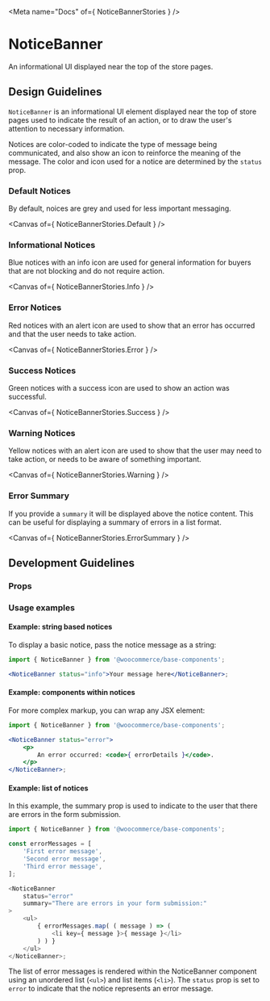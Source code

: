 

<Meta name="Docs" of={ NoticeBannerStories } />

# NoticeBanner

An informational UI displayed near the top of the store pages.

<Primary />

## Design Guidelines

`NoticeBanner` is an informational UI element displayed near the top of store pages used to indicate the result of an action, or to draw the user's attention to necessary information.

Notices are color-coded to indicate the type of message being communicated, and also show an icon to reinforce the meaning of the message. The color and icon used for a notice are determined by the `status` prop.

### Default Notices

By default, noices are grey and used for less important messaging.

<Canvas of={ NoticeBannerStories.Default } />

### Informational Notices

Blue notices with an info icon are used for general information for buyers that are not blocking and do not require action.

<Canvas of={ NoticeBannerStories.Info } />

### Error Notices

Red notices with an alert icon are used to show that an error has occurred and that the user needs to take action.

<Canvas of={ NoticeBannerStories.Error } />

### Success Notices

Green notices with a success icon are used to show an action was successful.

<Canvas of={ NoticeBannerStories.Success } />

### Warning Notices

Yellow notices with an alert icon are used to show that the user may need to take action, or needs to be aware of something important.

<Canvas of={ NoticeBannerStories.Warning } />

### Error Summary

If you provide a `summary` it will be displayed above the notice content. This can be useful for displaying a summary of errors in a list format.

<Canvas of={ NoticeBannerStories.ErrorSummary } />

## Development Guidelines

### Props

<ArgTypes />

### Usage examples

#### Example: string based notices

To display a basic notice, pass the notice message as a string:

```jsx
import { NoticeBanner } from '@woocommerce/base-components';

<NoticeBanner status="info">Your message here</NoticeBanner>;
```

#### Example: components within notices

For more complex markup, you can wrap any JSX element:

```jsx
import { NoticeBanner } from '@woocommerce/base-components';

<NoticeBanner status="error">
	<p>
		An error occurred: <code>{ errorDetails }</code>.
	</p>
</NoticeBanner>;
```

#### Example: list of notices

In this example, the summary prop is used to indicate to the user that there are errors in the form submission.

```typescript
import { NoticeBanner } from '@woocommerce/base-components';

const errorMessages = [
	'First error message',
	'Second error message',
	'Third error message',
];

<NoticeBanner
	status="error"
	summary="There are errors in your form submission:"
>
	<ul>
		{ errorMessages.map( ( message ) => (
			<li key={ message }>{ message }</li>
		) ) }
	</ul>
</NoticeBanner>;
```

The list of error messages is rendered within the NoticeBanner component using an unordered list (`<ul>`) and list items (`<li>`). The `status` prop is set to `error` to indicate that the notice represents an error message.
